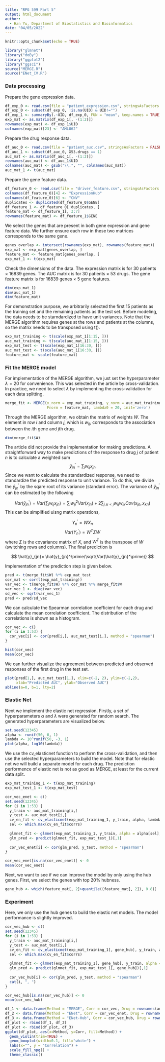 ```yaml
---
title: "RPG 599 Part 5"
output: html_document
author:
  - Han Yu, Department of Biostatistics and Bioinformatics
date: "04/05/2022"
---
```


```r
knitr::opts_chunk$set(echo = TRUE)
```

```r
library("glmnet")
library("doBy")
library("ggplot2")
library("ggsci")
source("MERGE.R")
source("ENet_CV.R")
```

### Data processing

Prepare the gene expression data.

```r
df_exp_0 <- read.csv(file = "patient_expression.csv", stringsAsFactors = FALSE)
df_exp_0 <- subset(df_exp_0, !is.na(UID) & UID!="")
df_exp_1 <- summaryBy(.~UID, df_exp_0, FUN = "mean", keep.names = TRUE)
exp_mat <- as.matrix(df_exp_1[, -(1:2)])
rownames(exp_mat) <- df_exp_1$UID
colnames(exp_mat)[23] <- "AML062"
```

Prepare the drug response data.

```r
df_auc_0 <- read.csv(file = "patient_auc.csv", stringsAsFactors = FALSE)
df_auc_1 <- subset(df_auc_0, X53.drugs == 1)
auc_mat <- as.matrix(df_auc_1[, -(1:2)])
rownames(auc_mat) <- df_auc_1$UID
colnames(auc_mat) <- gsub("\\.", "", colnames(auc_mat))
auc_mat_1 <- t(auc_mat)
```

Prepare the gene feature data.

```r
df_feature_0 <- read.csv(file = "driver_feature.csv", stringsAsFactors = FALSE)
colnames(df_feature_0)[4] <- "ExpressionHub"
colnames(df_feature_0)[6] <- "CNV"
duplicates <- duplicated(df_feature_0$GENE)
df_feature_1 <- df_feature_0[!duplicates, ]
feature_mat <- df_feature_1[, 3:7]
rownames(feature_mat) <- df_feature_1$GENE
```

We select the genes that are present in both gene expression and gene feature data. We further ensure each row in these two matrices corresponds to the same gene.

```r
genes_overlap <- intersect(rownames(exp_mat), rownames(feature_mat))
exp_mat <- exp_mat[genes_overlap, ]
feature_mat <- feature_mat[genes_overlap, ]
exp_mat_1 <- t(exp_mat)
```

Check the dimensions of the data. The expression matrix is for 30 patients $\times$ 16839 genes. The AUC matrix is for 30 patients $\times$ 53 drugs. The gene feature matrix is for 16839 genes $\times$ 5 gene features. 

```r
dim(exp_mat_1)
dim(auc_mat_1)
dim(feature_mat)
```

For demonstration purpose, we arbitrarily selected the first 15 patients as the training set and the remaining patients as the test set. Before modeling, the data needs to be starndardized to have unit variances. Note that the MERGE algorithm requires genes at the rows and patients at the columns, so the matrix needs to be transposed using t().

```r
exp_mat_training <- t(scale(exp_mat_1[1:15, ]))
auc_mat_training <- t(scale(auc_mat_1[1:15, ]))
exp_mat_test <- t(scale(exp_mat_1[16:30, ]))
auc_mat_test <- t(scale(auc_mat_1[16:30, ]))
feature_mat <- scale(feature_mat)
```

### Fit the MERGE model

For implementation of the MERGE algorithm, we just set the hyperparameter $\lambda=20$ for convenience. This was selected in the article by cross-validation. In practice, we need to select $\lambda$ by implementing the cross-validation for each data splitting.

```r
merge_fit <- MERGE(x_norm = exp_mat_training, y_norm = auc_mat_training, 
                   Fnorm = feature_mat, lambda0 = 20, init='zero')
```

Through the MERGE algorithm, we obtain the matrix of weights $W$. The element in row $i$ and column $j$, which is $w_{ij}$, corresponds to the association between the $i$th gene and $j$th drug.

```r
dim(merge_fit$W)
```

The article did not provide the implementation for making predictions. A straightforward way to make predictions of the response to drug $j$ of patient $n$ is to calculate a weighted sum 
$$ \hat{y}_{jn}^\prime = \sum_iw_{ij}x_{jn} $$
Since we want to calculate the standardized response, we need to standardize the predicted response to unit variance. To do this, we divide the $\hat{y}_{jn}^\prime$ by the sqare root of its variance (standard error). The variance of $\hat{y}_{jn}^\prime$ can be estimated by the following

$$ Var(\hat{y}_{jn}^\prime) = Var(\sum_iw_{ij}x_{jn}) = \sum_iw_{ij}^2Var(x_{jn})+2\sum_{j,k<j}w_{ij}w_{ik}Cov(x_{jn}, x_{kn}) $$
This can be simplified uisng matrix operations, 

$$ Y^\prime_n = WX_n $$
$$ Var(Y^\prime_n) = W^T\Sigma W$$
where $\Sigma$ is the covariance matrix of $X$, and $W^T$ is the transpose of $W$ (switching rows and columns). The final prediction is 

$$ \hat{y}_{jn}= \hat{y}_{jn}^\prime/\sqrt{Var(\hat{y}_{jn}^\prime)} $$

Implementation of the prediction step is given below.

```r
pred <- t(merge_fit$W) %*% exp_mat_test
cor_mat <- cor(t(exp_mat_training))
var_vec <- t(merge_fit$W) %*% cor_mat %*% merge_fit$W
var_vec_1 <- diag(var_vec)
sd_vec <- sqrt(var_vec_1) 
pred <- pred/sd_vec
```

We can calculate the Spearman correlation coefficient for each drug and calculate the mean correlation coefficient. The distribution of the correlations is shown as a histogram.

```r
cor_vec <- c()
for (i in 1:53) {
  cor_vec[i] <- cor(pred[i,], auc_mat_test[i,], method = "spearman")
}

hist(cor_vec)
mean(cor_vec)
```

We can further visualize the agreement between predicted and observed responses of the first drug in the test set.  

```r
plot(pred[1,], auc_mat_test[1,], xlim=c(-2, 2), ylim=c(-2,2), 
     xlab="Predicted AUC", ylab="Observed AUC")
abline(a=0, b=1, lty=2)
```

### Elastic Net

Next we implement the elastic net regression. Firstly, a set of hyperparameters $\alpha$ and $\lambda$ were generated for random search. The generated hyperparameters are visualized below.

```r
set.seed(12345)
alpha <- runif(50, 0, 1)
lambda <- 10^runif(50, -3, 1)
plot(alpha, log10(lambda))
```

We use the cv_elasticnet function to perform the cross-validation, and then use the selected hyperparameters to build the model. Note that for elastic net we will build a separate model for each drug. The prediction performence of elastic net is not as good as MERGE, at least for the current data split.

```r
exp_mat_training_1 <- t(exp_mat_training)
exp_mat_test_1 <- t(exp_mat_test)

cor_vec_enet <- c()
set.seed(12345)
for (i in 1:53) {
  y_train <- auc_mat_training[i,]
  y_test <- auc_mat_test[i,]
  cv_en_fit <- cv_elasticnet(exp_mat_training_1, y_train, alpha, lambda, nfolds = 5)
  sel <- which.max(cv_en_fit$corrs)
  
  glmnet_fit <- glmnet(exp_mat_training_1, y_train, alpha = alpha[sel], lambda = lambda[sel])
  glm_pred <- predict(glmnet_fit, exp_mat_test_1)[,1]
  
  cor_vec_enet[i] <- cor(glm_pred, y_test, method = "spearman")
}

cor_vec_enet[is.na(cor_vec_enet)] <- 0
mean(cor_vec_enet)
```

Next, we want to see if we can improve the model by only using the hub genes. First, we select the genes with top 20\% hubness.

```r
gene_hub <- which(feature_mat[, 2]>quantile((feature_mat[, 2]), 0.8))
```

### Experiment

Here, we only use the hub genes to build the elastic net models. The model performance is slightly improved.

```r
cor_vec_hub <- c()
set.seed(12345)
for (i in 1:53) {
  y_train <- auc_mat_training[i,]
  y_test <- auc_mat_test[i,]
  cv_en_fit <- cv_elasticnet(exp_mat_training_1[, gene_hub], y_train, alpha, lambda, nfolds = 5)
  sel <- which.max(cv_en_fit$corrs)
  
  glmnet_fit <- glmnet(exp_mat_training_1[, gene_hub], y_train, alpha = alpha[sel], lambda = lambda[sel])
  glm_pred <- predict(glmnet_fit, exp_mat_test_1[, gene_hub])[,1]
  
  cor_vec_hub[i] <- cor(glm_pred, y_test, method = "spearman")
  cat(i, ", ")
}

cor_vec_hub[is.na(cor_vec_hub)] <- 0
mean(cor_vec_hub)
```


```r
df_1 <- data.frame(Method = "MERGE", Corr = cor_vec, Drug = rownames(auc_mat_training))
df_2 <- data.frame(Method = "ENet", Corr = cor_vec_enet, Drug = rownames(auc_mat_training))
df_3 <- data.frame(Method = "ENet-Hub", Corr = cor_vec_hub, Drug = rownames(auc_mat_training))
df_plot <- rbind(df_1, df_2)
df_plot <- rbind(df_plot, df_3)
ggplot(df_plot, aes(x=Method, y=Corr, fill=Method)) + 
  geom_violin(trim=TRUE) +
  geom_boxplot(width=0.1, fill="white") +
  labs(x="", y = "Correlation") +
  scale_fill_npg() +
  theme_classic()
```


